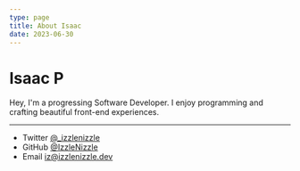 ```yaml
---
type: page
title: About Isaac
date: 2023-06-30
---
```


# Isaac P

Hey, I'm a progressing Software Developer. I enjoy programming and crafting beautiful front-end experiences.


---

- Twitter [@_izzlenizzle](https://twitter.com/_izzlenizzle)
- GitHub [@IzzleNizzle](https://github.com/IzzleNizzle)
- Email iz@izzlenizzle.dev
